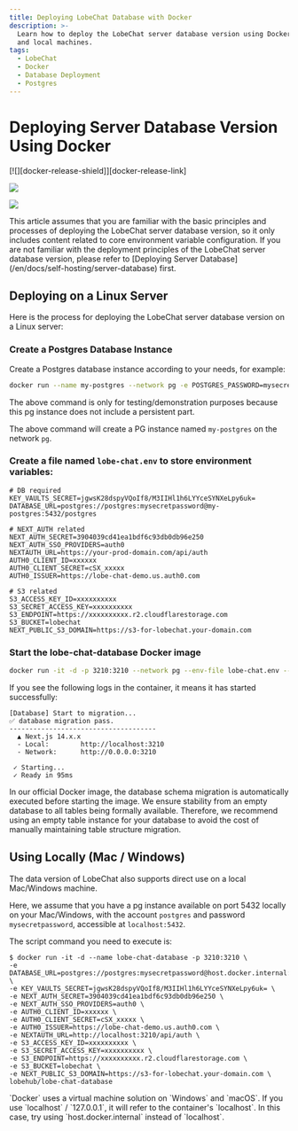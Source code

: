 ```yaml
---
title: Deploying LobeChat Database with Docker
description: >-
  Learn how to deploy the LobeChat server database version using Docker on Linux
  and local machines.
tags:
  - LobeChat
  - Docker
  - Database Deployment
  - Postgres
---
```

# Deploying Server Database Version Using Docker

<div style={{display:"flex", gap: 4}}>
  [![][docker-release-shield]][docker-release-link]

[![][docker-size-shield]][docker-size-link]

[![][docker-pulls-shield]][docker-pulls-link]

</div>

<Callout type="info">
This article assumes that you are familiar with the basic principles and processes of deploying the LobeChat server database version, so it only includes content related to core environment variable configuration. If you are not familiar with the deployment principles of the LobeChat server database version, please refer to [Deploying Server Database](/en/docs/self-hosting/server-database) first.
</Callout>

## Deploying on a Linux Server

Here is the process for deploying the LobeChat server database version on a Linux server:

<Steps>

### Create a Postgres Database Instance

Create a Postgres database instance according to your needs, for example:

```sh
docker run --name my-postgres --network pg -e POSTGRES_PASSWORD=mysecretpassword -p 5432:5432 -d postgres
```

<Callout type="warning">
The above command is only for testing/demonstration purposes because this pg instance does not include a persistent part.
</Callout>

The above command will create a PG instance named `my-postgres` on the network `pg`.

### Create a file named `lobe-chat.env` to store environment variables:

```shell
# DB required
KEY_VAULTS_SECRET=jgwsK28dspyVQoIf8/M3IIHl1h6LYYceSYNXeLpy6uk=
DATABASE_URL=postgres://postgres:mysecretpassword@my-postgres:5432/postgres

# NEXT_AUTH related
NEXT_AUTH_SECRET=3904039cd41ea1bdf6c93db0db96e250
NEXT_AUTH_SSO_PROVIDERS=auth0
NEXTAUTH_URL=https://your-prod-domain.com/api/auth
AUTH0_CLIENT_ID=xxxxxx
AUTH0_CLIENT_SECRET=cSX_xxxxx
AUTH0_ISSUER=https://lobe-chat-demo.us.auth0.com

# S3 related
S3_ACCESS_KEY_ID=xxxxxxxxxx
S3_SECRET_ACCESS_KEY=xxxxxxxxxx
S3_ENDPOINT=https://xxxxxxxxxx.r2.cloudflarestorage.com
S3_BUCKET=lobechat
NEXT_PUBLIC_S3_DOMAIN=https://s3-for-lobechat.your-domain.com
```

### Start the lobe-chat-database Docker image

```sh
docker run -it -d -p 3210:3210 --network pg --env-file lobe-chat.env --name lobe-chat-database lobehub/lobe-chat-database
```

If you see the following logs in the container, it means it has started successfully:

```log
[Database] Start to migration...
✅ database migration pass.
-------------------------------------
  ▲ Next.js 14.x.x
  - Local:        http://localhost:3210
  - Network:      http://0.0.0.0:3210

 ✓ Starting...
 ✓ Ready in 95ms
```

</Steps>

<Callout type="tip">
In our official Docker image, the database schema migration is automatically executed before starting the image. We ensure stability from an empty database to all tables being formally available. Therefore, we recommend using an empty table instance for your database to avoid the cost of manually maintaining table structure migration.
</Callout>

## Using Locally (Mac / Windows)

The data version of LobeChat also supports direct use on a local Mac/Windows machine.

Here, we assume that you have a pg instance available on port 5432 locally on your Mac/Windows, with the account `postgres` and password `mysecretpassword`, accessible at `localhost:5432`.

The script command you need to execute is:

```shell
$ docker run -it -d --name lobe-chat-database -p 3210:3210 \
-e DATABASE_URL=postgres://postgres:mysecretpassword@host.docker.internal:5432/postgres \
-e KEY_VAULTS_SECRET=jgwsK28dspyVQoIf8/M3IIHl1h6LYYceSYNXeLpy6uk= \
-e NEXT_AUTH_SECRET=3904039cd41ea1bdf6c93db0db96e250 \
-e NEXT_AUTH_SSO_PROVIDERS=auth0 \
-e AUTH0_CLIENT_ID=xxxxxx \
-e AUTH0_CLIENT_SECRET=cSX_xxxxx \
-e AUTH0_ISSUER=https://lobe-chat-demo.us.auth0.com \
-e NEXTAUTH_URL=http://localhost:3210/api/auth \
-e S3_ACCESS_KEY_ID=xxxxxxxxxx \
-e S3_SECRET_ACCESS_KEY=xxxxxxxxxx \
-e S3_ENDPOINT=https://xxxxxxxxxx.r2.cloudflarestorage.com \
-e S3_BUCKET=lobechat \
-e NEXT_PUBLIC_S3_DOMAIN=https://s3-for-lobechat.your-domain.com \
lobehub/lobe-chat-database
```

<Callout type="tip">
`Docker` uses a virtual machine solution on `Windows` and `macOS`. If you use `localhost` / `127.0.0.1`, it will refer to the container's `localhost`. In this case, try using `host.docker.internal` instead of `localhost`.
</Callout>

[docker-pulls-link]: https://hub.docker.com/r/lobehub/lobe-chat-database
[docker-pulls-shield]: https://img.shields.io/docker/pulls/lobehub/lobe-chat-database?color=45cc11&labelColor=black&style=flat-square
[docker-release-link]: https://hub.docker.com/r/lobehub/lobe-chat-database
[docker-release-shield]: https://img.shields.io/docker/v/lobehub/lobe-chat-database?color=369eff&label=docker&labelColor=black&logo=docker&logoColor=white&style=flat-square
[docker-size-link]: https://hub.docker.com/r/lobehub/lobe-chat-database
[docker-size-shield]: https://img.shields.io/docker/image-size/lobehub/lobe-chat-database?color=369eff&labelColor=black&style=flat-square
